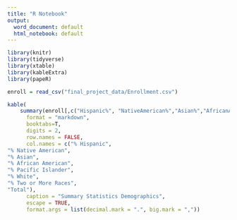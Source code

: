 ```yaml
---
title: "R Notebook"
output:
  word_document: default
  html_notebook: default
---
```


```r
library(knitr)
library(tidyverse)
library(xtable)
library(kableExtra)
library(papeR)
```
```r
enroll = read_csv("final_project_data/Enrollment.csv")
```

```r
kable(
    summary(enroll[,c("Hispanic%", "NativeAmerican%","Asian%","AfricanAmerican%","PacificIslander%", "White%", "TwoRaces%", "Total")]), 
      format = "markdown",
      booktabs=T,
      digits = 2, 
      row.names = FALSE, 
      col.names = c("% Hispanic",
"% Native American",
"% Asian",
"% African American",
"% Pacific Islander",
"% White",
"% Two or More Races",
"Total"),
      caption = "Summary Statistics Demographics",
      escape = TRUE,
      format.args = list(decimal.mark = ".", big.mark = ","))
```